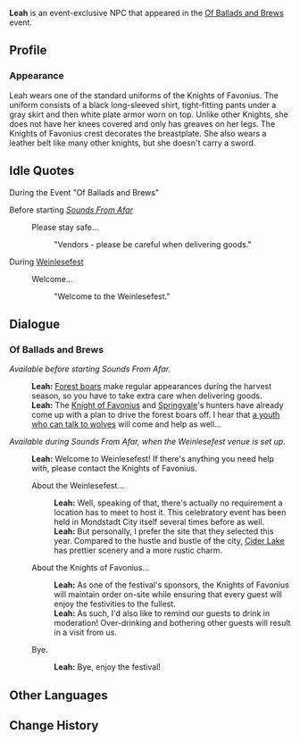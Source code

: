 {{Character Infobox
|type             = Event NPC
|image            = NPC Leah.png
|realname         = <!-- Optional, if different from in-game name -->
|deceased         = <!-- Past (for deceased prior to events of the game) or free response -->
|region           = Mondstadt
|location         = <!-- Where the character appears, if different from Region -->
|affiliation      = Knights of Favonius
|title            = Knight of Favonius

|ancestry         = <!-- Clan/family -->
|father           = 
|mother           = 
|spouse           = 
|sibling          = 
|child            = 
|relative         = 

|voiceEN          = 
|voiceCN          = 
|voiceJP          = 
|dialoguereward   = 
}}
'''Leah''' is an event-exclusive NPC that appeared in the [[Of Ballads and Brews]] event.

==Profile==
===Appearance===
Leah wears one of the standard uniforms of the Knights of Favonius. The uniform consists of a black long-sleeved shirt, tight-fitting pants under a gray skirt and then white plate armor worn on top. Unlike other Knights, she does not have her knees covered and only has greaves on her legs. The Knights of Favonius crest decorates the breastplate. She also wears a leather belt like many other knights, but she doesn't carry a sword.
<!--
==Quests and Events==
{{Quests and Events}}
-->
==Idle Quotes==
;During the Event "Of Ballads and Brews"
Before starting ''[[Sounds From Afar (Quest)|Sounds From Afar]]''
{{Dialogue start}}
: {{DIcon|Idle}} Please stay safe...
:: {{A|VO Leah Of Ballads and Brews 01.ogg}} "Vendors - please be careful when delivering goods."
{{Dialogue end}}

;During [[Weinlesefest]]
{{Dialogue start}}
: {{DIcon|Idle}} Welcome...
:: {{A|VO Leah Of Ballads and Brews 02.ogg}} "Welcome to the Weinlesefest."
{{Dialogue end}}

==Dialogue==
===Of Ballads and Brews===
''Available before starting Sounds From Afar.''
{{Dialogue start}}
:'''Leah:''' [[Forest Boar|Forest boars]] make regular appearances during the harvest season, so you have to take extra care when delivering goods.
:'''Leah:''' The [[Knight of Favonius]] and [[Springvale]]'s hunters have already come up with a plan to drive the forest boars off. I hear that [[Razor|a youth who can talk to wolves]] will come and help as well...

''Available during Sounds From Afar, when the Weinlesefest venue is set up.''
:'''Leah:''' Welcome to Weinlesefest! If there's anything you need help with, please contact the Knights of Favonius.
:{{DIcon}} About the Weinlesefest...
::'''Leah:''' Well, speaking of that, there's actually no requirement a location has to meet to host it. This celebratory event has been held in Mondstadt City itself several times before as well.
::'''Leah:''' But personally, I prefer the site that they selected this year. Compared to the hustle and bustle of the city, [[Cider Lake]] has prettier scenery and a more rustic charm.
:{{DIcon}} About the Knights of Favonius...
::'''Leah:''' As one of the festival's sponsors, the Knights of Favonius will maintain order on-site while ensuring that every guest will enjoy the festivities to the fullest.
::'''Leah:''' As such, I'd also like to remind our guests to drink in moderation! Over-drinking and bothering other guests will result in a visit from us.
:{{DIcon}} Bye.
::'''Leah:''' Bye, enjoy the festival!
{{Dialogue end}}

==Other Languages==
{{Other Languages
|default_hidden = 1
|en      = Leah
|zhs     = 蕾娅
|zhs_rm  = Lěiyà
|zht     = 蕾婭
|zht_rm  = Lěiyà
|ja      = レア
|ja_rm   = Rea
|ko      = 레아
|ko_rm   = Rea
|es      = Leah
|fr      = Leah
|ru      = Леа
|th      = Leah
|vi      = Leah
|de      = Leah
|id      = Leah
|pt      = Leah
}}

==Change History==
{{Change History|3.1}}
<!--
==References==
{{Reflist}}
-->